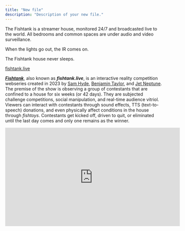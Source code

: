 ```yaml
---
title: "New file"
description: "Description of your new file."
---
```




<Note>
  The Fishtank is a streamer house, monitored 24/7 and broadcasted live to the world.
  &#x20;
  All bedrooms and common spaces are under audio and video surveillance.&#x20;

  When the lights go out, the IR comes on.&#x20;

  The Fishtank house never sleeps.



  [fishtank.live](https://fishtank.live)
</Note>

[***Fishtank***](https://fishtanklive.fandom.com/wiki/Fishtank "Fishtank"), also known as ***fishtank.live***, is an interactive reality competition webseries created in 2023 by [Sam Hyde](https://fishtanklive.fandom.com/wiki/Jason_Goldstriker "Jason Goldstriker"), [Benjamin Taylor](https://fishtanklive.fandom.com/wiki/Ben "Ben"), and [Jet Neptune](https://fishtanklive.fandom.com/wiki/Jet "Jet"). The premise of the show is observing a group of contestants that are confined to a house for six weeks (or 42 days). They are subjected challenge competitions, social manipulation, and real-time audience vitriol. Viewers can interact with contestants through sound effects, TTS (text-to-speech) donations, and even physically affect conditions in the house through *fishtoys*. Contestants get kicked off, driven to quit, or eliminated until the last day comes and only one remains as the winner.



<iframe width="560" height="315" src="https://www.youtube.com/embed/geUJ6Ikjh_0?si=FQjoNVaED_DgKb1v" title="YouTube video player" frameborder="0" allow="accelerometer; autoplay; clipboard-write; encrypted-media; gyroscope; picture-in-picture; web-share" referrerpolicy="strict-origin-when-cross-origin" allowfullscreen />